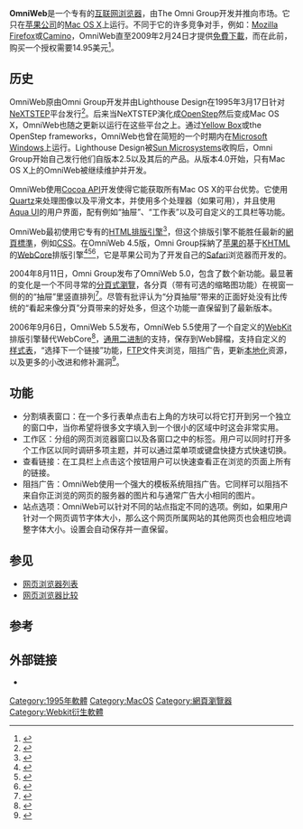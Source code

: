 {{noteTA
|G1=IT
|1=zh-cn:窗口; zh-tw:視窗; zh-hk:視窗;
}}

{{Infobox Software
| name                   = OmniWeb
| logo                   = OmniWeb.png
| screenshot             = Omniweb_wikipedia.png
| caption                = OmniWeb 5.6运行於Mac OS X 10.5.0
| developer              = The Omni Group
| released               = {{start date and age|1995|03|17}}
| latest_release_version = 5.11.2
| latest_release_date    = {{release date and age|2012|07|23}}
| latest_preview_version = 6.0-r268977
| latest_preview_date    = {{release date and age|2016|09|07}}<ref>{{cite web |url=http://omnistaging.omnigroup.com/omniweb/ |title=OmniWeb for Mac - Test Builds |work=omnistaging.omnigroup.com |date=2016-09-07 |accessdate=2016-09-07 |archive-date=2016-04-29 |archive-url=https://web.archive.org/web/20160429135535/http://omnistaging.omnigroup.com/omniweb/ |dead-url=no }}</ref>
| programming language   =
| operating system       = [[Mac_OS_X|Mac OS X 10.4]]、.8或更高版本
| language =
| genre                  = [[网页浏览器|网页浏览器]]
| license                = [[专有软件|专有]]、[[GNU_Lesser_General_Public_License|LGPL]]
| website                = {{URL|https://www.omnigroup.com/more}}
}}
'''OmniWeb'''是一个专有的[[互联网|互联网]][[浏览器|浏览器]]，由The Omni Group开发并推向市场。它只在[[苹果公司|苹果公司]]的[[Mac_OS_X|Mac OS X]]上运行。不同于它的许多竞争对手，例如：[[Mozilla_Firefox|Mozilla Firefox]]或[[Camino|Camino]]，OmniWeb直至2009年2月24日才提供[[免費軟體|免費下載]]，而在此前，购买一个授权需要14.95美元<ref>{{cite web|url=http://blog.omnigroup.com/2009/02/25/omniweb-omnidazzle-omnidisksweeper-and-omniobjectmeter-now-freeware/|title=OmniWeb, OmniDazzle, OmniDiskSweeper, and OmniObjectMeter now freeware|date=2009-02-25|publisher=The Omni Group|accessdate=2009-02-25|archive-date=2009-02-28|archive-url=https://web.archive.org/web/20090228101138/http://blog.omnigroup.com/2009/02/25/omniweb-omnidazzle-omnidisksweeper-and-omniobjectmeter-now-freeware/|dead-url=no}}</ref>。

== 历史 ==
OmniWeb原由Omni Group开发并由Lighthouse Design在1995年3月17日针对[[NeXTSTEP|NeXTSTEP]]平台发行<ref>{{cite web|last=Sendall|first=Mike|title=World Wide Web Clients|url=http://www.w3.org/Clients.html|publisher=[[World_Wide_Web_Consortium|World Wide Web Consortium]]|accessdate=2010-08-10|date=1995-03-29|archive-date=2010-06-16|archive-url=https://web.archive.org/web/20100616002711/http://www.w3.org/Clients.html|dead-url=no}}</ref>。后来当NeXTSTEP演化成[[OpenStep|OpenStep]]然后变成Mac OS X，OmniWeb也随之更新以运行在这些平台之上。通过[[Cocoa|Yellow Box]]或the OpenStep frameworks，OmniWeb也曾在简短的一个时期内在[[Microsoft_Windows|Microsoft Windows]]上运行。Lighthouse Design被[[Sun_Microsystems|Sun Microsystems]]收购后，Omni Group开始自己发行他们自版本2.5以及其后的产品。从版本4.0开始，只有Mac OS X上的OmniWeb被继续维护并开发。 

OmniWeb使用[[Cocoa|Cocoa API]]开发使得它能获取所有Mac OS X的平台优势。它使用[[Quartz|Quartz]]来处理图像以及平滑文本，并使用多个处理器（如果可用），并且使用[[Aqua_(GUI)|Aqua UI]]的用户界面，配有例如“抽屉”、“工作表”以及可自定义的工具栏等功能。

OmniWeb最初使用它专有的[[HTML|HTML]][[排版引擎|排版引擎]]<ref>{{cite web|url=http://www.mirrorservice.org/sites/browsers.evolt.org/browsers/omniweb/MacOSX_Server/3.0/releasenotes.html|title=OmniWeb Release Notes|quote=Text is now displayed in our own custom view instead of a modified NSTextView.|accessdate=2016-09-11|archive-date=2016-03-03|archive-url=https://web.archive.org/web/20160303231204/http://www.mirrorservice.org/sites/browsers.evolt.org/browsers/omniweb/MacOSX_Server/3.0/releasenotes.html|dead-url=no}}</ref>，但这个排版引擎不能胜任最新的[[網頁標準|網頁標準]]，例如[[CSS|CSS]]。在OmniWeb 4.5版，Omni Group採納了[[苹果公司|苹果的]]基于[[KHTML|KHTML]]的[[WebKit|WebCore]]排版引擎<ref>{{cite web|url=http://old.macedition.com/cb/resources/ow_notes.shtml|title=MacEdition Guide to CSS2 Support in Mac-only Browsers: Notes on Pre-WebCore OmniWeb|accessdate=2016-09-11|archive-date=2016-03-04|archive-url=https://web.archive.org/web/20160304103609/http://old.macedition.com/cb/resources/ow_notes.shtml|dead-url=no}}</ref><ref>{{cite web|url=http://www.macnews.com/content/omniweb-45-beta-2-released|title=OmniWeb 4.5 Beta 2 Released|accessdate=2016-09-11|archive-date=2016-06-02|archive-url=https://web.archive.org/web/20160602045322/http://www.macnews.com/content/omniweb-45-beta-2-released|dead-url=no}}</ref><ref>{{cite web | url=http://daringfireball.net/2004/02/omniweb_5_public_beta | title=OmniWeb 5 Public Beta | author=[[John_Gruber|John Gruber]] | date=2004-02-02 | work=[[Daring_Fireball|Daring Fireball]] | accessdate=2008-01-19 | archive-date=2011-01-24 | archive-url=https://web.archive.org/web/20110124174932/http://daringfireball.net/2004/02/omniweb_5_public_beta | dead-url=no }}</ref>，它是苹果公司为了开发自己的[[Safari|Safari]]浏览器而开发的。

2004年8月11日，Omni Group发布了OmniWeb 5.0，包含了数个新功能。最显著的变化是一个不同寻常的[[分頁_(GUI)|分頁式瀏覽]]，各分頁（带有可选的缩略图功能）在視窗一侧的的“抽屉”里竖直排列<ref>{{cite web|url=http://download.cnet.com/blog/download-blog/browsing-in-class-on-the-mac-with-omniweb/|title=Browsing in class on the Mac with OmniWeb|publisher=CNET|accessdate=2016-09-12|archive-date=2016-09-21|archive-url=https://web.archive.org/web/20160921002311/http://download.cnet.com/blog/download-blog/browsing-in-class-on-the-mac-with-omniweb/|dead-url=no}}</ref>。尽管有批评认为“分頁抽屉”带来的正面好处没有比传统的“看起来像分頁”分頁带来的好处多，但这个功能一直保留到了最新版本。

2006年9月6日，OmniWeb 5.5发布，OmniWeb 5.5使用了一个自定义的[[WebKit|WebKit]]排版引擎替代WebCore<ref>{{cite web | url=http://www.hicksdesign.co.uk/journal/a-quick-guide-to-omniweb-55-sp6 | title=A quick guide to Omniweb 5.5 sp6 | author=Jon Hicks | date=2006-04-27 | work=Hicksdesign | accessdate=2008-01-19 | archive-date=2008-01-31 | archive-url=https://web.archive.org/web/20080131150356/http://www.hicksdesign.co.uk/journal/a-quick-guide-to-omniweb-55-sp6 | dead-url=yes }}</ref>，[[通用二进制|通用二进制]]的支持，保存到Web歸檔，支持自定义的[[样式表_(网页开发)|样式表]]，“选择下一个链接”功能，[[FTP|FTP]]文件夹浏览，阻挡广告，更新[[本地化|本地化]]资源，以及更多的小改进和修补漏洞<ref>{{Cite web |url=http://www.omnigroup.com/applications/omniweb/releasenotes/ |title=The Omni Group - OmniWeb - Historical Release Notes<!-- Bot generated title --> |accessdate=2009-01-07 |archive-date=2011-08-25 |archive-url=https://www.webcitation.org/61CHSWADd?url=http://www.omnigroup.com/products/omniweb/download/releasenotes/ |dead-url=yes }}</ref>。

== 功能 ==
* 分割填表窗口：在一个多行表单点击右上角的方块可以将它打开到另一个独立的窗口中，当你希望将很多文字填入到一个很小的区域中时这会非常实用。
* 工作区：分组的网页浏览器窗口以及各窗口之中的标签。用户可以同时打开多个工作区以同时调研多项主题，并可以通过菜单项或键盘快捷方式快速切换。
* 查看链接：在工具栏上点击这个按钮用户可以快速查看正在浏览的页面上所有的链接。
* 阻挡广告：OmniWeb使用一个强大的模板系统阻挡广告。它同样可以阻挡不来自你正浏览的网页的服务器的图片和与通常广告大小相同的图片。
* 站点选项：OmniWeb可以针对不同的站点指定不同的选项。例如，如果用户针对一个网页调节字体大小，那么这个网页所属网站的其他网页也会相应地调整字体大小。设置会自动保存并一直保留。

== 参见 ==
* [[网页浏览器列表|网页浏览器列表]]
* [[网页浏览器比较|网页浏览器比较]]

== 参考 ==
{{reflist}}

== 外部链接 ==
*{{official website}}
{{Web browser}}
{{網頁瀏覽器時間線}}

[[Category:1995年軟體|Category:1995年軟體]]
[[Category:MacOS|Category:MacOS]]
[[Category:網頁瀏覽器|Category:網頁瀏覽器]]
[[Category:Webkit衍生軟體|Category:Webkit衍生軟體]]